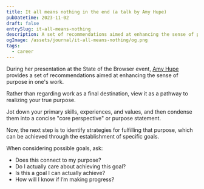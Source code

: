 ```yaml
---
title: It all means nothing in the end (a talk by Amy Hupe)
pubDatetime: 2023-11-02
draft: false
entrySlug: it-all-means-nothing
description: A set of recommendations aimed at enhancing the sense of purpose in one's work
ogImage: /assets/journal/it-all-means-nothing/og.png
tags:
  - career
---
```


During her presentation at the State of the Browser event, [Amy Hupe](https://twitter.com/amy_hupe/) provides a set of recommendations aimed at enhancing the sense of purpose in one's work.


<Youtube id='Q0v2YJLq8n8' className='wide-video' />

Rather than regarding work as a final destination, view it as a pathway to realizing your true purpose.

Jot down your primary skills, experiences, and values, and then condense them into a concise "core perspective" or purpose statement.

Now, the next step is to identify strategies for fulfilling that purpose, which can be achieved through the establishment of specific goals.

When considering possible goals, ask:

- Does this connect to my purpose?
- Do I actually care about achieving this goal?
- Is this a goal I can actually achieve?
- How will I know if I’m making progress?
